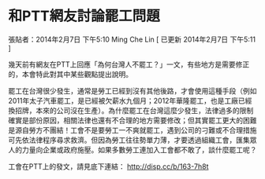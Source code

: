 # 和PTT網友討論罷工問題

張貼者：2014年2月7日 下午5:10 Ming Che Lin  [ 已更新 2014年2月7日 下午5:11 ]

幾天前有網友在PTT上回應「為何台灣人不罷工？」一文，有些地方是需要修正的，本會特此對其中某些觀點提出說明。  

罷工在台灣很少發生，通常是勞工已經到沒有其他後路，才會使用這種手段（例如2011年太子汽車罷工，是已經被欠薪水九個月；2012年華隆罷工，也是工廠已經換招牌，本來的公司沒在生產）。為什麼罷工在台灣這麼少發生，法律過多的限制確實是部份原因，相關法律也還有不合理的地方需要修改；但其實罷工更大的困難是源自勞方不團結！工會不是要勞工一不爽就罷工，遇到公司的刁難或不合理措施可先依法律程序尋求救濟。但因為勞工往往勢單力薄，才要透過組織工會，匯集眾人的力量向企業或政府施壓。如果多數勞工連加入工會都不敢了，談什麼罷工呢？  

工會在PTT上的發文，請見底下連結： http://disp.cc/b/163-7h8t